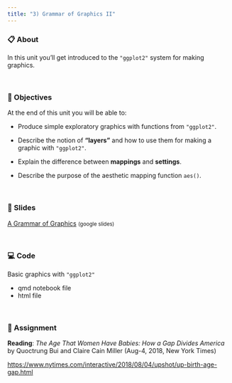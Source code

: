 ```yaml
---
title: "3) Grammar of Graphics II"
---
```



### 📋 About

In this unit you'll get introduced to the `"ggplot2"` system for making graphics.


<br>


### 🎯 Objectives

At the end of this unit you will be able to:

- Produce simple exploratory graphics with functions from `"ggplot2"`.

- Describe the notion of **"layers"** and how to use them for making a graphic 
with `"ggplot2"`.

- Explain the difference between __mappings__ and __settings__.

- Describe the purpose of the aesthetic mapping function `aes()`.


<br>


### 🌠 Slides

<a href="https://docs.google.com/presentation/d/1r8J3nngdsAtqbYsQkACcpGzwyaBTuuJg7em3whlo_Yc/edit?usp=sharing" target="_blank">A Grammar of Graphics</a> <small>(google slides)</small>


<br>


### 💻 Code

Basic graphics with `"ggplot2"`

- qmd notebook file
- html file


<br>


### 📖 Assignment

__Reading__: _The Age That Women Have Babies: How a Gap Divides America_ by Quoctrung Bui and Claire Cain Miller (Aug-4, 2018, New York Times)

<a href="https://www.nytimes.com/interactive/2018/08/04/upshot/up-birth-age-gap.html" target="_blank">https://www.nytimes.com/interactive/2018/08/04/upshot/up-birth-age-gap.html</a>
